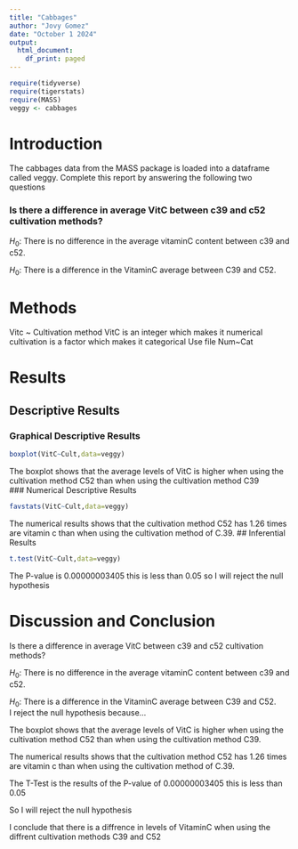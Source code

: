 ```yaml
---
title: "Cabbages"
author: "Jovy Gomez"
date: "October 1 2024"
output:
  html_document:
    df_print: paged
---
```


```r
require(tidyverse)
require(tigerstats)
require(MASS)
veggy <- cabbages
```

# Introduction

<!--In this section you explain what you are trying to show.  Where did the data come from?  What is the research or other question you are trying to answer?!-->
 The cabbages data from the MASS package is loaded into a dataframe called veggy. Complete this report by answering the following two questions  
 
### Is there a difference in average VitC between c39 and c52 cultivation methods?  


$H_0$: There is no difference in the average vitaminC content between c39 and c52.

$H_0$: There is a difference in the VitaminC average between C39 and C52.  

# Methods
<!--Decide on your methods:  use "variable analysis" or other appropriate descriptors.  Make sure to choose at least one graphical method and at least one numerical method.!-->

Vitc ~ Cultivation method 
VitC is an integer which makes it numerical 
cultivation is a factor which makes it categorical
Use file Num~Cat 


# Results

<!--Divide this section into two sub-sections:  One for your descriptive  results and one for your inferential results.!-->

## Descriptive Results

### Graphical Descriptive Results

<!--Graphical results here.  Make sure to show your code.  Provide appropriate labels for axes, giving units if possible, and provide a good title for the graph, too.  Use the graphical results to describe the patterns if any that exist in the data as focused toward the research question!-->


```r
boxplot(VitC~Cult,data=veggy)
```

The boxplot shows that the average levels of VitC is higher when using the cultivation method C52 than when using the cultivation method C39  
### Numerical Descriptive Results

<!--Numerical results go here. Use the numerical results to describe the patterns if any that exist in the data as focused toward the research question!-->

```r
favstats(VitC~Cult,data=veggy)
```
The numerical results shows that the cultivation method C52 has 1.26 times are vitamin c than when using the cultivation method of C.39.
## Inferential Results

<!--State hypothesis clearly.  Make sure your discussion of the inferential test covers all the aspects that the test output produces, such as test statistic, p-value etc.  Make a decision about the null hypothesis, explain the assumptions on which the selected test/procedure was based, and why the chosen procedure satisfys the assumptions and is appropriate to answer the research question!-->

```r
t.test(VitC~Cult,data=veggy)
```
The P-value is 0.00000003405 this is less than 0.05 so I will reject the null hypothesis 

# Discussion and Conclusion

<!--Discussion and conclusion here.  If you found a relationship be sure to consider whether the relationship occurs because one of the variables causes the other, or whether they perhaps are related for some other reason.  Watch the chapter 6 videos from the GeorgeTown videos collection.!-->
Is there a difference in average VitC between c39 and c52 cultivation methods?  


$H_0$: There is no difference in the average vitaminC content between c39 and c52. 

$H_0$: There is a difference in the VitaminC average between C39 and C52.  
I reject the null hypothesis because...

The boxplot shows that the average levels of VitC is higher when using the cultivation method C52 than when using the cultivation method C39.  

The numerical results shows that the cultivation method C52 has 1.26 times are vitamin c than when using the cultivation method of C.39.   

The T-Test is the results of the P-value of 0.00000003405 this is less than 0.05 
       
So I will reject the null hypothesis 

I conclude that there is a diffrence in levels of VitaminC when using the diffrent cultivation methods C39 and C52 

